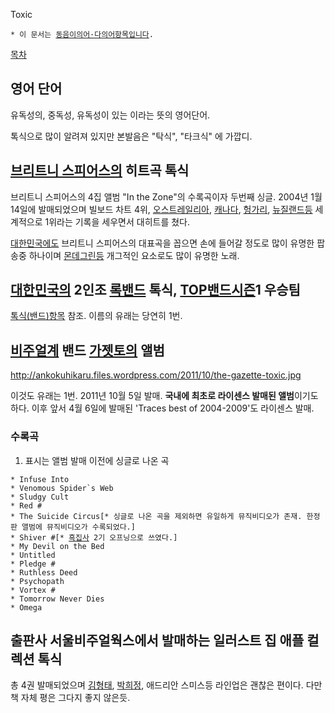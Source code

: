 Toxic

 * 이 문서는 [[동음이의어·다의어]]항목입니다.

[[목차]]

== 영어 단어 ==
유독성의, 중독성, 유독성이 있는 이라는 뜻의 영어단어. 

톡식으로 많이 알려져 있지만 본발음은 "탁식", "타크식" 에 가깝디.

== [[브리트니 스피어스]]의 히트곡 톡식 ==
브리트니 스피어스의 4집 앨범 "In the Zone"의 수록곡이자 두번째 싱글. 2004년 1월 14일에 발매되었으며 빌보드 차트 4위, [[오스트레일리아]], [[캐나다]], [[헝가리]], [[뉴질랜드]]등 세계적으로 1위라는 기록을 세우면서 대히트를 쳤다. 

[[대한민국]]에도 브리트니 스피어스의 대표곡을 꼽으면 손에 들어갈 정도로 많이 유명한 팝송중 하나이며 [[몬데그린]]등 개그적인 요소로도 많이 유명한 노래.

== [[대한민국]]의 2인조 [[록밴드]] 톡식, [[TOP밴드]]시즌1 우승팀 ==
[[톡식(밴드)]]항목 참조. 이름의 유래는 당연히 1번.


== [[비주얼계]] 밴드 [[가젯토]]의 앨범 ==

http://ankokuhikaru.files.wordpress.com/2011/10/the-gazette-toxic.jpg

이것도 유래는 1번. 2011년 10월 5일 발매. '''국내에 최초로 라이센스 발매된 앨범'''이기도 하다. 이후 앞서 4월 6일에 발매된 'Traces best of 2004-2009'도 라이센스 발매.

=== 수록곡 ===

# 표시는 앨범 발매 이전에 싱글로 나온 곡

 * Infuse Into
 * Venomous Spider`s Web
 * Sludgy Cult
 * Red #
 * The Suicide Circus[* 싱글로 나온 곡을 제외하면 유일하게 뮤직비디오가 존재. 한정판 앨범에 뮤직비디오가 수록되었다.]
 * Shiver #[* [[흑집사]] 2기 오프닝으로 쓰였다.]
 * My Devil on the Bed
 * Untitled
 * Pledge #
 * Ruthless Deed
 * Psychopath
 * Vortex #
 * Tomorrow Never Dies
 * Omega

== 출판사 서울비주얼웍스에서 발매하는 일러스트 집 애플 컬렉션 톡식 ==
총 4권 발매되었으며 [[김형태]], [[박희정]], 애드리안 스미스등 라인업은 괜찮은 편이다. 다만 책 자체 평은 그다지 좋지 않은듯.
